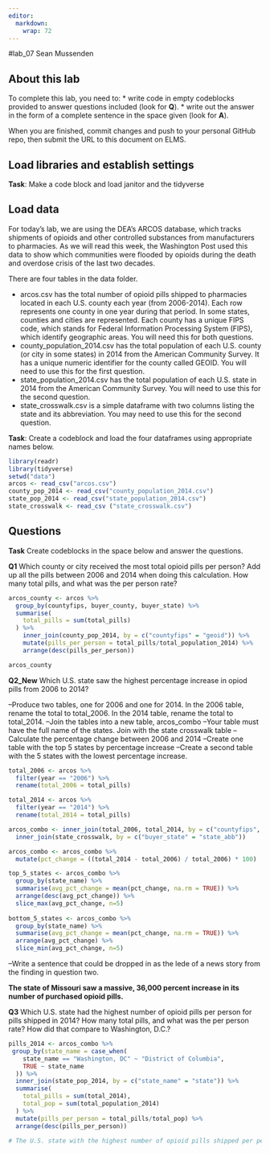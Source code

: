 ```yaml
---
editor: 
  markdown: 
    wrap: 72
---
```


#lab_07 Sean Mussenden

## About this lab

To complete this lab, you need to: \* write code in empty codeblocks
provided to answer questions included (look for **Q**). \* write out the
answer in the form of a complete sentence in the space given (look for
**A**).

When you are finished, commit changes and push to your personal GitHub
repo, then submit the URL to this document on ELMS.

## Load libraries and establish settings

**Task**: Make a code block and load janitor and the tidyverse

## Load data

For today's lab, we are using the DEA's ARCOS database, which tracks
shipments of opioids and other controlled substances from manufacturers
to pharmacies. As we will read this week, the Washington Post used this
data to show which communities were flooded by opioids during the death
and overdose crisis of the last two decades.

There are four tables in the data folder.

-   arcos.csv has the total number of opioid pills shipped to pharmacies
    located in each U.S. county each year (from 2006-2014). Each row
    represents one county in one year during that period. In some
    states, counties and cities are represented. Each county has a
    unique FIPS code, which stands for Federal Information Processing
    System (FIPS), which identify geographic areas. You will need this
    for both questions.
-   county_population_2014.csv has the total population of each U.S.
    county (or city in some states) in 2014 from the American Community
    Survey. It has a unique numeric identifier for the county called
    GEOID. You will need to use this for the first question.
-   state_population_2014.csv has the total population of each U.S.
    state in 2014 from the American Community Survey. You will need to
    use this for the second question.
-   state_crosswalk.csv is a simple dataframe with two columns listing
    the state and its abbreviation. You may need to use this for the
    second question.

**Task**: Create a codeblock and load the four dataframes using
appropriate names below.

```r

library(readr)
library(tidyverse)
setwd("data")
arcos <- read_csv("arcos.csv")
county_pop_2014 <- read_csv("county_population_2014.csv")
state_pop_2014 <- read_csv("state_population_2014.csv")
state_crosswalk <- read_csv ("state_crosswalk.csv")


```

## Questions

**Task** Create codeblocks in the space below and answer the questions.

**Q1** Which county or city received the most total opioid pills per
person? Add up all the pills between 2006 and 2014 when doing this
calculation. How many total pills, and what was the per person rate?

```r

arcos_county <- arcos %>%
  group_by(countyfips, buyer_county, buyer_state) %>%
  summarise(
    total_pills = sum(total_pills)
  ) %>%
    inner_join(county_pop_2014, by = c("countyfips" = "geoid")) %>%
    mutate(pills_per_person = total_pills/total_population_2014) %>%
    arrange(desc(pills_per_person))

arcos_county

```

**Q2_New** Which U.S. state saw the highest percentage increase in opiod
pills from 2006 to 2014?

--Produce two tables, one for 2006 and one for 2014. In the 2006 table,
rename the total to total_2006. In the 2014 table, rename the total to
total_2014. --Join the tables into a new table, arcos_combo --Your table
must have the full name of the states. Join with the state crosswalk
table --Calculate the percentage change between 2006 and 2014 --Create
one table with the top 5 states by percentage increase --Create a second
table with the 5 states with the lowest percentage increase.

```r

total_2006 <- arcos %>%
  filter(year == "2006") %>%
  rename(total_2006 = total_pills)

total_2014 <- arcos %>%
  filter(year == "2014") %>%
  rename(total_2014 = total_pills)

arcos_combo <- inner_join(total_2006, total_2014, by = c("countyfips", "buyer_county", "buyer_state")) %>%
  inner_join(state_crosswalk, by = c("buyer_state" = "state_abb"))

arcos_combo <- arcos_combo %>%
  mutate(pct_change = ((total_2014 - total_2006) / total_2006) * 100)

top_5_states <- arcos_combo %>%
  group_by(state_name) %>%
  summarise(avg_pct_change = mean(pct_change, na.rm = TRUE)) %>%
  arrange(desc(avg_pct_change)) %>%
  slice_max(avg_pct_change, n=5)
  
bottom_5_states <- arcos_combo %>%
  group_by(state_name) %>%
  summarise(avg_pct_change = mean(pct_change, na.rm = TRUE)) %>%
  arrange(avg_pct_change) %>%
  slice_min(avg_pct_change, n=5)

```

--Write a sentence that could be dropped in as the lede of a news story
from the finding in question two.

**The state of Missouri saw a massive, 36,000 percent increase in its
number of purchased opioid pills.**

**Q3** Which U.S. state had the highest number of opioid pills per
person for pills shipped in 2014? How many total pills, and what was the
per person rate? How did that compare to Washington, D.C.?

```r

pills_2014 <- arcos_combo %>%
 group_by(state_name = case_when(
    state_name == "Washington, DC" ~ "District of Columbia",
    TRUE ~ state_name
  )) %>%
  inner_join(state_pop_2014, by = c("state_name" = "state")) %>%
  summarise(
    total_pills = sum(total_2014),
    total_pop = sum(total_population_2014)
  ) %>%
  mutate(pills_per_person = total_pills/total_pop) %>%
  arrange(desc(pills_per_person))

# The U.S. state with the highest number of opioid pills shipped per person was Delaware. 33,686,260 total pills were shipped at a rate of 12.24 pills per person. Washington, D.C. had a higher number of opioid pills shipped per person in 2014. D.C. shipped 8,599,410 pills at a rate of 13.57 pills per person.

```
